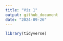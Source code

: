 ```yaml
---
title: "Viz 1"
output: github_document
date: "2024-09-26"
---
```


```r
library(tidyverse)
```
